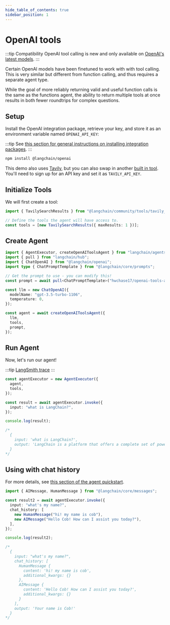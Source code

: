 ```yaml
---
hide_table_of_contents: true
sidebar_position: 1
---
```


# OpenAI tools

:::tip Compatibility
OpenAI tool calling is new and only available on [OpenAI's latest models](https://platform.openai.com/docs/guides/function-calling).
:::

Certain OpenAI models have been finetuned to work with with tool calling. This is very similar but different from function calling, and thus requires a separate agent type.

While the goal of more reliably returning valid and useful function calls is the same as the functions agent, the ability to return multiple tools at once results in
both fewer roundtrips for complex questions.

## Setup

Install the OpenAI integration package, retrieve your key, and store it as an environment variable named `OPENAI_API_KEY`:

:::tip
See [this section for general instructions on installing integration packages](/docs/get_started/installation#installing-integration-packages).
:::

```bash npm2yarn
npm install @langchain/openai
```

This demo also uses [Tavily](https://app.tavily.com), but you can also swap in another [built in tool](/docs/integrations/platforms).
You'll need to sign up for an API key and set it as `TAVILY_API_KEY`.

## Initialize Tools

We will first create a tool:

```typescript
import { TavilySearchResults } from "@langchain/community/tools/tavily_search";

// Define the tools the agent will have access to.
const tools = [new TavilySearchResults({ maxResults: 1 })];
```

## Create Agent

```typescript
import { AgentExecutor, createOpenAIToolsAgent } from "langchain/agents";
import { pull } from "langchain/hub";
import { ChatOpenAI } from "@langchain/openai";
import type { ChatPromptTemplate } from "@langchain/core/prompts";

// Get the prompt to use - you can modify this!
const prompt = await pull<ChatPromptTemplate>("hwchase17/openai-tools-agent");

const llm = new ChatOpenAI({
  modelName: "gpt-3.5-turbo-1106",
  temperature: 0,
});

const agent = await createOpenAIToolsAgent({
  llm,
  tools,
  prompt,
});
```

## Run Agent

Now, let's run our agent!

:::tip
[LangSmith trace](https://smith.langchain.com/public/5c125a7e-0df5-41ec-96bf-3c13dc3a53f8/r)
:::

```ts
const agentExecutor = new AgentExecutor({
  agent,
  tools,
});

const result = await agentExecutor.invoke({
  input: "what is LangChain?",
});

console.log(result);

/*
  {
    input: 'what is LangChain?',
    output: 'LangChain is a platform that offers a complete set of powerful building blocks for building context-aware, reasoning applications with flexible abstractions and an AI-first toolkit. It provides tools for chatbots, Q&A over docs, summarization, copilots, workflow automation, document analysis, and custom search. LangChain is used by global corporations, startups, and tinkerers to build applications powered by large language models (LLMs). You can find more information on their website: [LangChain](https://www.langchain.com/)'
  }
*/
```

## Using with chat history

For more details, see [this section of the agent quickstart](/docs/modules/agents/quick_start#adding-in-memory).

```ts
import { AIMessage, HumanMessage } from "@langchain/core/messages";

const result2 = await agentExecutor.invoke({
  input: "what's my name?",
  chat_history: [
    new HumanMessage("hi! my name is cob"),
    new AIMessage("Hello Cob! How can I assist you today?"),
  ],
});

console.log(result2);

/*
  {
    input: "what's my name?",
    chat_history: [
      HumanMessage {
        content: 'hi! my name is cob',
        additional_kwargs: {}
      },
      AIMessage {
        content: 'Hello Cob! How can I assist you today?',
        additional_kwargs: {}
      }
    ],
    output: 'Your name is Cob!'
  }
*/
```
